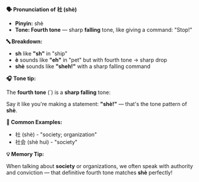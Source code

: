 **🗣️ Pronunciation of 社 (shè)**

- **Pinyin:** shè
- **Tone: Fourth tone** — sharp **falling** tone, like giving a command: "Stop!"

**🔤 Breakdown:**

- **sh** like **"sh"** in "ship"
- **è** sounds like **"eh"** in "pet" but with fourth tone → sharp drop
- **shè** sounds like **"sheh!"** with a sharp falling command

**🎧 Tone tip:**

The **fourth tone** (`) is a **sharp falling** tone:

Say it like you're making a statement: **"shè!"** — that's the tone pattern of **shè**.

**📝 Common Examples:**

- 社 (shè) - "society; organization"
- 社会 (shè huì) - "society"

**💡 Memory Tip:**

When talking about **society** or organizations, we often speak with authority and conviction — that
definitive fourth tone matches **shè** perfectly!

